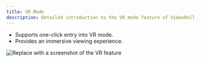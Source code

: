 ```yaml
---
title: VR Mode
description: Detailed introduction to the VR mode feature of VideoRoll
---
```


- Supports one-click entry into VR mode.
- Provides an immersive viewing experience.

![Replace with a screenshot of the VR feature](../../assets/image/video.png)